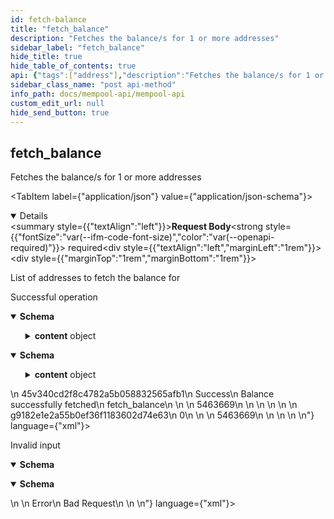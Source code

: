 ```yaml
---
id: fetch-balance
title: "fetch_balance"
description: "Fetches the balance/s for 1 or more addresses"
sidebar_label: "fetch_balance"
hide_title: true
hide_table_of_contents: true
api: {"tags":["address"],"description":"Fetches the balance/s for 1 or more addresses","operationId":"fetchBalance","requestBody":{"description":"List of addresses to fetch the balance for","content":{"application/json":{"schema":{"type":"object","properties":{"address_list":{"type":"array","items":{"type":"string","example":"d6fa779a3de8b216c56375018375e490c7e2ce92918abce4caecf73b1f77c38f"}}},"title":"FetchBalance"}}},"required":true},"responses":{"200":{"description":"Successful operation","content":{"application/json":{"schema":{"type":"object","properties":{"id":{"type":"string","example":"45v340cd2f8c4782a5b058832565afb1","description":"The ID of the call, which corresponds to the x-request-id used in the header"},"status":{"type":"string","example":"Success","description":"The status of the call, which will be one of either \"Success\", \"Error\", or \"Pending\""},"reason":{"type":"string","example":"Balance successfully fetched","description":"The reason for the status of the call. Most useful to debug errors"},"route":{"type":"string","example":"fetch_balance","description":"The endpoint route that was called"},"content":{"type":"object","properties":{"total":{"type":"object","properties":{"tokens":{"type":"number","example":5463669},"receipts":{"type":"object"}}},"address_list":{"type":"object","example":{"d6fa779a3de8b216c56375018375e490c7e2ce92918abce4caecf73b1f77c38f":[{"out_point":{"t_hash":"g9182e1e2a55b0ef36f1183602d74e63","n":0},"value":{"Token":5463669}}]}}}}},"title":"ResponseFetchBalance"}},"application/xml":{"schema":{"type":"object","properties":{"id":{"type":"string","example":"45v340cd2f8c4782a5b058832565afb1","description":"The ID of the call, which corresponds to the x-request-id used in the header"},"status":{"type":"string","example":"Success","description":"The status of the call, which will be one of either \"Success\", \"Error\", or \"Pending\""},"reason":{"type":"string","example":"Balance successfully fetched","description":"The reason for the status of the call. Most useful to debug errors"},"route":{"type":"string","example":"fetch_balance","description":"The endpoint route that was called"},"content":{"type":"object","properties":{"total":{"type":"object","properties":{"tokens":{"type":"number","example":5463669},"receipts":{"type":"object"}}},"address_list":{"type":"object","example":{"d6fa779a3de8b216c56375018375e490c7e2ce92918abce4caecf73b1f77c38f":[{"out_point":{"t_hash":"g9182e1e2a55b0ef36f1183602d74e63","n":0},"value":{"Token":5463669}}]}}}}},"title":"ResponseFetchBalance"}}}},"400":{"description":"Invalid input","content":{"application/json":{"schema":{"type":"object","properties":{"id":{"type":"string","example":null},"status":{"type":"string","example":"Error"},"reason":{"type":"string","example":"Bad Request"},"route":{"type":"string","example":null},"content":{"type":"string","example":null}},"title":"ResponseBadRequest"}},"application/xml":{"schema":{"type":"object","properties":{"id":{"type":"string","example":null},"status":{"type":"string","example":"Error"},"reason":{"type":"string","example":"Bad Request"},"route":{"type":"string","example":null},"content":{"type":"string","example":null}},"title":"ResponseBadRequest"}}}}},"method":"post","path":"/fetch_balance","servers":[{"url":"http://49.12.234.10:3003","description":"Mempool Node"}],"securitySchemes":{"petstore_auth":{"type":"oauth2","flows":{"implicit":{"authorizationUrl":"https://petstore3.swagger.io/oauth/authorize","scopes":{"write:pets":"modify pets in your account","read:pets":"read your pets"}}}},"api_key":{"type":"apiKey","name":"api_key","in":"header"}},"jsonRequestBodyExample":{"address_list":["d6fa779a3de8b216c56375018375e490c7e2ce92918abce4caecf73b1f77c38f"]},"info":{"title":"Mempool API","description":"The Mempool node is a special type of node responsible for collecting transactions and bundling them into new blocks. \nThey also partition the mining network for mining and validate the blocks that these partitions mine. There are only a limited number of Mempool nodes.  ","contact":{"email":"byron.houwens@a-block.net"},"license":{"name":"GPL-3.0","url":"https://www.gnu.org/licenses/gpl-3.0.en.html"},"version":"1.0.0"},"postman":{"name":"fetch_balance","description":{"content":"Fetches the balance/s for 1 or more addresses","type":"text/plain"},"url":{"path":["fetch_balance"],"host":["{{baseUrl}}"],"query":[],"variable":[]},"header":[{"key":"Content-Type","value":"application/json"},{"key":"Accept","value":"application/json"}],"method":"POST","body":{"mode":"raw","raw":"\"\"","options":{"raw":{"language":"json"}}}}}
sidebar_class_name: "post api-method"
info_path: docs/mempool-api/mempool-api
custom_edit_url: null
hide_send_button: true
---
```



## fetch_balance



Fetches the balance/s for 1 or more addresses

<MimeTabs><TabItem label={"application/json"} value={"application/json-schema"}><details style={{}} data-collapsed={false} open={true}><summary style={{"textAlign":"left"}}><strong>Request Body</strong><strong style={{"fontSize":"var(--ifm-code-font-size)","color":"var(--openapi-required)"}}> required</strong></summary><div style={{"textAlign":"left","marginLeft":"1rem"}}><div style={{"marginTop":"1rem","marginBottom":"1rem"}}>

List of addresses to fetch the balance for

</div></div><ul style={{"marginLeft":"1rem"}}><SchemaItem collapsible={false} name={"address_list"} required={false} schemaName={"string[]"} qualifierMessage={undefined} schema={{"type":"array","items":{"type":"string","example":"d6fa779a3de8b216c56375018375e490c7e2ce92918abce4caecf73b1f77c38f"}}}></SchemaItem></ul></details></TabItem></MimeTabs><div><ApiTabs><TabItem label={"200"} value={"200"}><div>

Successful operation

</div><div><MimeTabs schemaType={"response"}><TabItem label={"application/json"} value={"application/json"}><SchemaTabs><TabItem label={"Schema"} value={"Schema"}><details style={{}} data-collapsed={false} open={true}><summary style={{"textAlign":"left"}}><strong>Schema</strong></summary><div style={{"textAlign":"left","marginLeft":"1rem"}}></div><ul style={{"marginLeft":"1rem"}}><SchemaItem collapsible={false} name={"id"} required={false} schemaName={"string"} qualifierMessage={undefined} schema={{"type":"string","example":"45v340cd2f8c4782a5b058832565afb1","description":"The ID of the call, which corresponds to the x-request-id used in the header"}}></SchemaItem><SchemaItem collapsible={false} name={"status"} required={false} schemaName={"string"} qualifierMessage={undefined} schema={{"type":"string","example":"Success","description":"The status of the call, which will be one of either \"Success\", \"Error\", or \"Pending\""}}></SchemaItem><SchemaItem collapsible={false} name={"reason"} required={false} schemaName={"string"} qualifierMessage={undefined} schema={{"type":"string","example":"Balance successfully fetched","description":"The reason for the status of the call. Most useful to debug errors"}}></SchemaItem><SchemaItem collapsible={false} name={"route"} required={false} schemaName={"string"} qualifierMessage={undefined} schema={{"type":"string","example":"fetch_balance","description":"The endpoint route that was called"}}></SchemaItem><SchemaItem collapsible={true} className={"schemaItem"}><details style={{}}><summary style={{}}><strong>content</strong><span style={{"opacity":"0.6"}}> object</span></summary><div style={{"marginLeft":"1rem"}}><SchemaItem collapsible={true} className={"schemaItem"}><details style={{}}><summary style={{}}><strong>total</strong><span style={{"opacity":"0.6"}}> object</span></summary><div style={{"marginLeft":"1rem"}}><SchemaItem collapsible={false} name={"tokens"} required={false} schemaName={"number"} qualifierMessage={undefined} schema={{"type":"number","example":5463669}}></SchemaItem><SchemaItem collapsible={false} name={"receipts"} required={false} schemaName={"object"} qualifierMessage={undefined} schema={{"type":"object"}}></SchemaItem></div></details></SchemaItem><SchemaItem collapsible={false} name={"address_list"} required={false} schemaName={"object"} qualifierMessage={undefined} schema={{"type":"object","example":{"d6fa779a3de8b216c56375018375e490c7e2ce92918abce4caecf73b1f77c38f":[{"out_point":{"t_hash":"g9182e1e2a55b0ef36f1183602d74e63","n":0},"value":{"Token":5463669}}]}}}></SchemaItem></div></details></SchemaItem></ul></details></TabItem><TabItem label={"Example (from schema)"} value={"Example (from schema)"}><ResponseSamples responseExample={"{\n  \"id\": \"45v340cd2f8c4782a5b058832565afb1\",\n  \"status\": \"Success\",\n  \"reason\": \"Balance successfully fetched\",\n  \"route\": \"fetch_balance\",\n  \"content\": {\n    \"total\": {\n      \"tokens\": 5463669,\n      \"receipts\": {}\n    },\n    \"address_list\": {\n      \"d6fa779a3de8b216c56375018375e490c7e2ce92918abce4caecf73b1f77c38f\": [\n        {\n          \"out_point\": {\n            \"t_hash\": \"g9182e1e2a55b0ef36f1183602d74e63\",\n            \"n\": 0\n          },\n          \"value\": {\n            \"Token\": 5463669\n          }\n        }\n      ]\n    }\n  }\n}"} language={"json"}></ResponseSamples></TabItem></SchemaTabs></TabItem><TabItem label={"application/xml"} value={"application/xml"}><SchemaTabs><TabItem label={"Schema"} value={"Schema"}><details style={{}} data-collapsed={false} open={true}><summary style={{"textAlign":"left"}}><strong>Schema</strong></summary><div style={{"textAlign":"left","marginLeft":"1rem"}}></div><ul style={{"marginLeft":"1rem"}}><SchemaItem collapsible={false} name={"id"} required={false} schemaName={"string"} qualifierMessage={undefined} schema={{"type":"string","example":"45v340cd2f8c4782a5b058832565afb1","description":"The ID of the call, which corresponds to the x-request-id used in the header"}}></SchemaItem><SchemaItem collapsible={false} name={"status"} required={false} schemaName={"string"} qualifierMessage={undefined} schema={{"type":"string","example":"Success","description":"The status of the call, which will be one of either \"Success\", \"Error\", or \"Pending\""}}></SchemaItem><SchemaItem collapsible={false} name={"reason"} required={false} schemaName={"string"} qualifierMessage={undefined} schema={{"type":"string","example":"Balance successfully fetched","description":"The reason for the status of the call. Most useful to debug errors"}}></SchemaItem><SchemaItem collapsible={false} name={"route"} required={false} schemaName={"string"} qualifierMessage={undefined} schema={{"type":"string","example":"fetch_balance","description":"The endpoint route that was called"}}></SchemaItem><SchemaItem collapsible={true} className={"schemaItem"}><details style={{}}><summary style={{}}><strong>content</strong><span style={{"opacity":"0.6"}}> object</span></summary><div style={{"marginLeft":"1rem"}}><SchemaItem collapsible={true} className={"schemaItem"}><details style={{}}><summary style={{}}><strong>total</strong><span style={{"opacity":"0.6"}}> object</span></summary><div style={{"marginLeft":"1rem"}}><SchemaItem collapsible={false} name={"tokens"} required={false} schemaName={"number"} qualifierMessage={undefined} schema={{"type":"number","example":5463669}}></SchemaItem><SchemaItem collapsible={false} name={"receipts"} required={false} schemaName={"object"} qualifierMessage={undefined} schema={{"type":"object"}}></SchemaItem></div></details></SchemaItem><SchemaItem collapsible={false} name={"address_list"} required={false} schemaName={"object"} qualifierMessage={undefined} schema={{"type":"object","example":{"d6fa779a3de8b216c56375018375e490c7e2ce92918abce4caecf73b1f77c38f":[{"out_point":{"t_hash":"g9182e1e2a55b0ef36f1183602d74e63","n":0},"value":{"Token":5463669}}]}}}></SchemaItem></div></details></SchemaItem></ul></details></TabItem><TabItem label={"Example (from schema)"} value={"Example (from schema)"}><ResponseSamples responseExample={"<root>\n  <id>45v340cd2f8c4782a5b058832565afb1</id>\n  <status>Success</status>\n  <reason>Balance successfully fetched</reason>\n  <route>fetch_balance</route>\n  <content>\n    <total>\n      <tokens>5463669</tokens>\n      <receipts/>\n    </total>\n    <address_list>\n      <d6fa779a3de8b216c56375018375e490c7e2ce92918abce4caecf73b1f77c38f>\n        <out_point>\n          <t_hash>g9182e1e2a55b0ef36f1183602d74e63</t_hash>\n          <n>0</n>\n        </out_point>\n        <value>\n          <Token>5463669</Token>\n        </value>\n      </d6fa779a3de8b216c56375018375e490c7e2ce92918abce4caecf73b1f77c38f>\n    </address_list>\n  </content>\n</root>"} language={"xml"}></ResponseSamples></TabItem></SchemaTabs></TabItem></MimeTabs></div></TabItem><TabItem label={"400"} value={"400"}><div>

Invalid input

</div><div><MimeTabs schemaType={"response"}><TabItem label={"application/json"} value={"application/json"}><SchemaTabs><TabItem label={"Schema"} value={"Schema"}><details style={{}} data-collapsed={false} open={true}><summary style={{"textAlign":"left"}}><strong>Schema</strong></summary><div style={{"textAlign":"left","marginLeft":"1rem"}}></div><ul style={{"marginLeft":"1rem"}}><SchemaItem collapsible={false} name={"id"} required={false} schemaName={"string"} qualifierMessage={undefined} schema={{"type":"string","example":null}}></SchemaItem><SchemaItem collapsible={false} name={"status"} required={false} schemaName={"string"} qualifierMessage={undefined} schema={{"type":"string","example":"Error"}}></SchemaItem><SchemaItem collapsible={false} name={"reason"} required={false} schemaName={"string"} qualifierMessage={undefined} schema={{"type":"string","example":"Bad Request"}}></SchemaItem><SchemaItem collapsible={false} name={"route"} required={false} schemaName={"string"} qualifierMessage={undefined} schema={{"type":"string","example":null}}></SchemaItem><SchemaItem collapsible={false} name={"content"} required={false} schemaName={"string"} qualifierMessage={undefined} schema={{"type":"string","example":null}}></SchemaItem></ul></details></TabItem><TabItem label={"Example (from schema)"} value={"Example (from schema)"}><ResponseSamples responseExample={"{\n  \"id\": null,\n  \"status\": \"Error\",\n  \"reason\": \"Bad Request\",\n  \"route\": null,\n  \"content\": null\n}"} language={"json"}></ResponseSamples></TabItem></SchemaTabs></TabItem><TabItem label={"application/xml"} value={"application/xml"}><SchemaTabs><TabItem label={"Schema"} value={"Schema"}><details style={{}} data-collapsed={false} open={true}><summary style={{"textAlign":"left"}}><strong>Schema</strong></summary><div style={{"textAlign":"left","marginLeft":"1rem"}}></div><ul style={{"marginLeft":"1rem"}}><SchemaItem collapsible={false} name={"id"} required={false} schemaName={"string"} qualifierMessage={undefined} schema={{"type":"string","example":null}}></SchemaItem><SchemaItem collapsible={false} name={"status"} required={false} schemaName={"string"} qualifierMessage={undefined} schema={{"type":"string","example":"Error"}}></SchemaItem><SchemaItem collapsible={false} name={"reason"} required={false} schemaName={"string"} qualifierMessage={undefined} schema={{"type":"string","example":"Bad Request"}}></SchemaItem><SchemaItem collapsible={false} name={"route"} required={false} schemaName={"string"} qualifierMessage={undefined} schema={{"type":"string","example":null}}></SchemaItem><SchemaItem collapsible={false} name={"content"} required={false} schemaName={"string"} qualifierMessage={undefined} schema={{"type":"string","example":null}}></SchemaItem></ul></details></TabItem><TabItem label={"Example (from schema)"} value={"Example (from schema)"}><ResponseSamples responseExample={"<root>\n  <id/>\n  <status>Error</status>\n  <reason>Bad Request</reason>\n  <route/>\n  <content/>\n</root>"} language={"xml"}></ResponseSamples></TabItem></SchemaTabs></TabItem></MimeTabs></div></TabItem></ApiTabs></div>
      